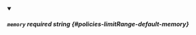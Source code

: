 
<details className="config-field" data-expandable="false" open>
<summary>

##### `memory` <span className="config-field-required" data-required="false">required</span> <span className="config-field-type">string</span> <span className="config-field-default"></span> <span className="config-field-enum"></span> {#policies-limitRange-default-memory}



</summary>



</details>
